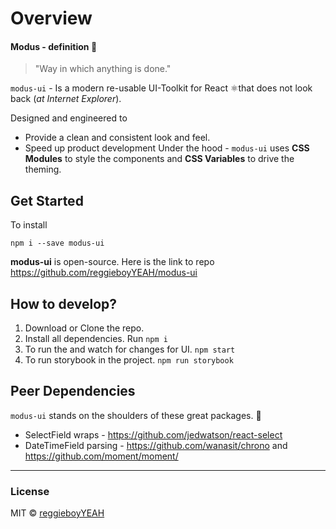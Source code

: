 
<Meta title="Design System|Intro" />

# Overview

#### Modus - definition 📖

> "Way in which anything is done."

`modus-ui` - Is a modern re-usable UI-Toolkit for React ⚛️that does not look back (_at Internet Explorer_).

Designed and engineered to

- Provide a clean and consistent look and feel.
- Speed up product development
  Under the hood - `modus-ui` uses **CSS Modules** to style the components and **CSS Variables** to drive the theming.

## Get Started

To install

```
npm i --save modus-ui
```

**modus-ui** is open-source. Here is the link to repo https://github.com/reggieboyYEAH/modus-ui

## How to develop?

1.  Download or Clone the repo.
2.  Install all dependencies. Run `npm i`
3.  To run the and watch for changes for UI. `npm start`
4.  To run storybook in the project. `npm run storybook`

## Peer Dependencies

`modus-ui` stands on the shoulders of these great packages. 🤝

- SelectField wraps - https://github.com/jedwatson/react-select
- DateTimeField parsing - https://github.com/wanasit/chrono and https://github.com/moment/moment/

---

### License

MIT © [reggieboyYEAH](https://github.com/reggieboyYEAH)
